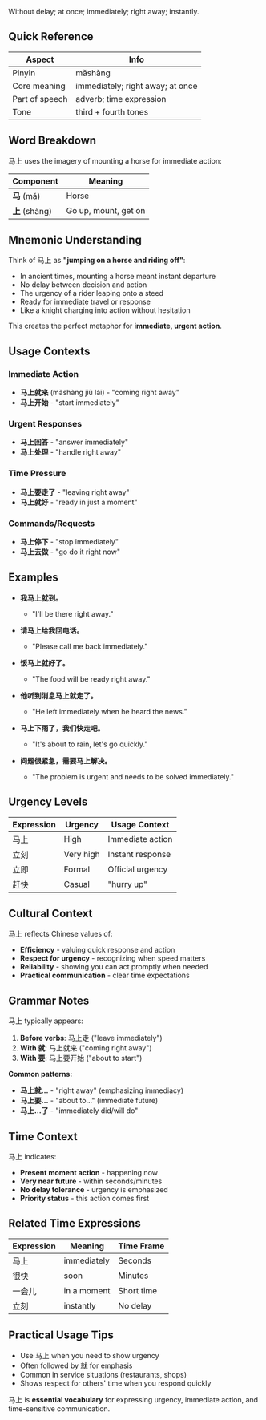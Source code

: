 Without delay; at once; immediately; right away; instantly.

## Quick Reference

| Aspect         | Info                                      |
| -------------- | ----------------------------------------- |
| Pinyin         | mǎshàng                                   |
| Core meaning   | immediately; right away; at once         |
| Part of speech | adverb; time expression                   |
| Tone           | third + fourth tones                      |

## Word Breakdown

马上 uses the imagery of mounting a horse for immediate action:

| Component     | Meaning                                        |
| ------------- | ---------------------------------------------- |
| **马** (mǎ)   | Horse                                          |
| **上** (shàng) | Go up, mount, get on                          |

## Mnemonic Understanding

Think of 马上 as **"jumping on a horse and riding off"**:

- In ancient times, mounting a horse meant instant departure
- No delay between decision and action
- The urgency of a rider leaping onto a steed
- Ready for immediate travel or response
- Like a knight charging into action without hesitation

This creates the perfect metaphor for **immediate, urgent action**.

## Usage Contexts

### **Immediate Action**
- **马上就来** (mǎshàng jiù lái) - "coming right away"
- **马上开始** - "start immediately"

### **Urgent Responses**
- **马上回答** - "answer immediately"
- **马上处理** - "handle right away"

### **Time Pressure**
- **马上要走了** - "leaving right away"
- **马上就好** - "ready in just a moment"

### **Commands/Requests**
- **马上停下** - "stop immediately"
- **马上去做** - "go do it right now"

## Examples

- **我马上就到。**
  - "I'll be there right away."

- **请马上给我回电话。**
  - "Please call me back immediately."

- **饭马上就好了。**
  - "The food will be ready right away."

- **他听到消息马上就走了。**
  - "He left immediately when he heard the news."

- **马上下雨了，我们快走吧。**
  - "It's about to rain, let's go quickly."

- **问题很紧急，需要马上解决。**
  - "The problem is urgent and needs to be solved immediately."

## Urgency Levels

| Expression | Urgency    | Usage Context         |
| ---------- | ---------- | --------------------- |
| 马上       | High       | Immediate action      |
| 立刻       | Very high  | Instant response      |
| 立即       | Formal     | Official urgency      |
| 赶快       | Casual     | "hurry up"            |

## Cultural Context

马上 reflects Chinese values of:

- **Efficiency** - valuing quick response and action
- **Respect for urgency** - recognizing when speed matters
- **Reliability** - showing you can act promptly when needed
- **Practical communication** - clear time expectations

## Grammar Notes

马上 typically appears:

1. **Before verbs**: 马上走 ("leave immediately")
2. **With 就**: 马上就来 ("coming right away")
3. **With 要**: 马上要开始 ("about to start")

**Common patterns:**
- **马上就...** - "right away" (emphasizing immediacy)
- **马上要...** - "about to..." (immediate future)
- **马上...了** - "immediately did/will do"

## Time Context

马上 indicates:
- **Present moment action** - happening now
- **Very near future** - within seconds/minutes
- **No delay tolerance** - urgency is emphasized
- **Priority status** - this action comes first

## Related Time Expressions

| Expression | Meaning           | Time Frame    |
| ---------- | ----------------- | ------------- |
| 马上       | immediately       | Seconds       |
| 很快       | soon              | Minutes       |
| 一会儿     | in a moment       | Short time    |
| 立刻       | instantly         | No delay      |

## Practical Usage Tips

- Use 马上 when you need to show urgency
- Often followed by 就 for emphasis
- Common in service situations (restaurants, shops)
- Shows respect for others' time when you respond quickly

马上 is **essential vocabulary** for expressing urgency, immediate action, and time-sensitive communication.

